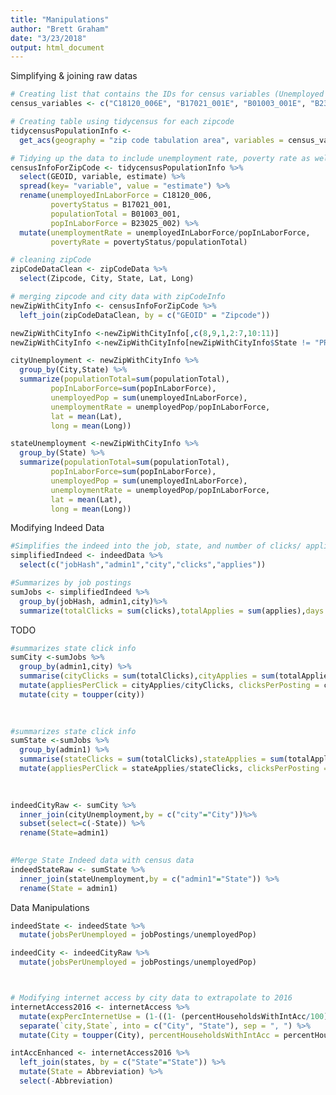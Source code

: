 ```yaml
---
title: "Manipulations"
author: "Brett Graham"
date: "3/23/2018"
output: html_document
---
```

Simplifying & joining raw datas
```r
# Creating list that contains the IDs for census variables (Unemployed in labor force, poverty status, population Total, pop In Labor Force)
census_variables <- c("C18120_006E", "B17021_001E", "B01003_001E", "B23025_002E")

# Creating table using tidycensus for each zipcode
tidycensusPopulationInfo <- 
  get_acs(geography = "zip code tabulation area", variables = census_variables) 
```
```r
# Tidying up the data to include unemployment rate, poverty rate as well as change column names to be more descriptive
censusInfoForZipCode <- tidycensusPopulationInfo %>%
  select(GEOID, variable, estimate) %>%
  spread(key= "variable", value = "estimate") %>%
  rename(unemployedInLaborForce = C18120_006, 
         povertyStatus = B17021_001, 
         populationTotal = B01003_001,
         popInLaborForce = B23025_002) %>% 
  mutate(unemploymentRate = unemployedInLaborForce/popInLaborForce,
         povertyRate = povertyStatus/populationTotal)
```

```r
# cleaning zipCode
zipCodeDataClean <- zipCodeData %>%
  select(Zipcode, City, State, Lat, Long)

# merging zipcode and city data with zipCodeInfo
newZipWithCityInfo <- censusInfoForZipCode %>%
  left_join(zipCodeDataClean, by = c("GEOID" = "Zipcode"))

newZipWithCityInfo <-newZipWithCityInfo[,c(8,9,1,2:7,10:11)]
newZipWithCityInfo <-newZipWithCityInfo[newZipWithCityInfo$State != "PR", ]
```

```r
cityUnemployment <- newZipWithCityInfo %>%
  group_by(City,State) %>%
  summarize(populationTotal=sum(populationTotal),
         popInLaborForce=sum(popInLaborForce),
         unemployedPop = sum(unemployedInLaborForce),
         unemploymentRate = unemployedPop/popInLaborForce,
         lat = mean(Lat),
         long = mean(Long))
```

```r
stateUnemployment <-newZipWithCityInfo %>%
  group_by(State) %>%
  summarize(populationTotal=sum(populationTotal),
         popInLaborForce=sum(popInLaborForce),
         unemployedPop = sum(unemployedInLaborForce),
         unemploymentRate = unemployedPop/popInLaborForce,
         lat = mean(Lat),
         long = mean(Long))
```

Modifying Indeed Data

```r
#Simplifies the indeed into the job, state, and number of clicks/ applications  
simplifiedIndeed <- indeedData %>%
  select(c("jobHash","admin1","city","clicks","applies"))
```

```r
#Summarizes by job postings
sumJobs <- simplifiedIndeed %>% 
  group_by(jobHash, admin1,city)%>%
  summarize(totalClicks = sum(clicks),totalApplies = sum(applies),days = n())
```

TODO
```r
#summarizes state click info
sumCity <-sumJobs %>%
  group_by(admin1,city) %>%
  summarise(cityClicks = sum(totalClicks),cityApplies = sum(totalApplies),jobPostings = n()) %>%
  mutate(appliesPerClick = cityApplies/cityClicks, clicksPerPosting = cityClicks/jobPostings)%>%
  mutate(city = toupper(city))
  
  
```

```r
#summarizes state click info
sumState <-sumJobs %>%
  group_by(admin1) %>%
  summarise(stateClicks = sum(totalClicks),stateApplies = sum(totalApplies),jobPostings = n()) %>%
  mutate(appliesPerClick = stateApplies/stateClicks, clicksPerPosting = stateClicks/jobPostings)
  
  
```

```r
indeedCityRaw <- sumCity %>%
  inner_join(cityUnemployment,by = c("city"="City"))%>%
  subset(select=c(-State)) %>%
  rename(State=admin1)
  
```

```r
#Merge State Indeed data with census data
indeedStateRaw <- sumState %>%
  inner_join(stateUnemployment,by = c("admin1"="State")) %>%
  rename(State = admin1)
```


Data Manipulations
```r
indeedState <- indeedState %>%
  mutate(jobsPerUnemployed = jobPostings/unemployedPop)
```

```r
indeedCity <- indeedCityRaw %>%
  mutate(jobsPerUnemployed = jobPostings/unemployedPop)




```


```r
# Modifying internet access by city data to extrapolate to 2016
internetAccess2016 <- internetAccess %>%
  mutate(expPercInternetUse = (1-((1- (percentHouseholdsWithIntAcc/100))/2))) %>%
  separate(`city,State`, into = c("City", "State"), sep = ", ") %>%
  mutate(City = toupper(City), percentHouseholdsWithIntAcc = percentHouseholdsWithIntAcc/100)

intAccEnhanced <- internetAccess2016 %>%
  left_join(states, by = c("State"="State")) %>%
  mutate(State = Abbreviation) %>%
  select(-Abbreviation)
```
